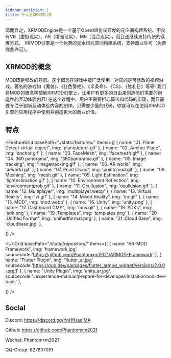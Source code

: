 ```yaml
---
sidebar_position: 1
title: 什么是XRMOD引擎
---
```


简而言之，XRMODEngine是一个基于OpenXR协议开发的元空间构建系统。不仅有VR（虚拟现实）、AR（增强现实）、MR（混合现实），而且还继续支持传统的读屏方式。
XRMOD引擎是一个免费的无水印元空间构建系统，支持商业许可（免费商业许可）。

## XRMOD的概念
MOD既是修改的意思。这个概念在游戏中被广泛使用，对应的是可修改的视频游戏。著名的游戏如《魔兽》、《红色警戒》、《半条命》、《CS》、《胜利日》等等!
我们将MOD的概念移植到XRMOD引擎上，让用户有更多的自由来创造他们需要的创造性的互动体验内容! 在这个过程中，用户不需要担心算法和代码的实现，而只需要专注于创新互动体验内容的制作。只需要少量的代码，你就可以在使用XRMOD引擎的应用程序中使用并创造更大的商业价值。


## 特点


<FeatureGrid
  basePath="./static/features/"
  items={[
    { name: "01. Plane Detect virtual object", img: 'planedetect.gif' },
    { name: "02. Anchor Place", img: 'anchor.gif'  },
    { name: "03. FaceMesh", img: 'facemesh.gif'  },
    { name: "04. 360 panorama", img: '360panorama.gif'  },
    { name: "05. Image tracking", img: 'imagetracking.gif'  },
    { name: "06. AR world", img: 'arworld.gif' },
    { name: "07. Point Cloud", img: 'pointcloud.gif'  },
    { name: "08. Meshing", img: 'mesh.gif'  },
    { name: "09. Light Estimation", img: 'lightestimation.gif'  },
    { name: "10. Environment Reflection", img: 'environmentprob.gif'  },
    { name: "11. Ocullusion", img: 'ocullusion.gif'  },
    { name: "12. Multiplayer", img: 'multiplayer.webp'  },
    { name: "13. Virtual Reality", img: 'vr.gif'  },
    { name: "14. Mixed Reality", img: 'mr.gif' },
    { name: "15. MOD", img: 'mod.webp'  },
    { name: "16. Unity", img: 'unity.png'  },
    { name: "17. Dashboard CMS", img: 'cms.gif'  },
    { name: "18 .SDKs", img: 'sdk.png'  },
    { name: "19 .Templates", img: 'templates.png'  },
    { name: "20 .Unified Format", img: 'unifiedformat.png'  },
    { name: "21 .Cloud Base", img: 'cloudbase.jpg'  },
    
  ]}
/>

<UrlGrid
  basePath="/static/repository/"
  items={[
    { name: "AR-MOD Framework", img: 'framework.jpg', sourcecode:'https://github.com/Phantomxm2021/ARMOD-Framework' },
    { name: "Flutter Plugin", img: 'flutter_ar.jpg', sourcecode:'https://pub.dev/packages/flutter_armod_widget/versions/2.0.0-pre.1' },
    { name: "Unity Plugin", img: 'unity_ar.jpg', sourcecode:'./experience-manual/prepare-for-developer/install-xrmod-dev-tools' },
    
  ]}
/>


## Social

Discord: https://discord.gg/YnHfHadjMA

Github: https://github.com/Phantomxm2021

Wechat: Phantomxm2021

QQ-Group: 827807019